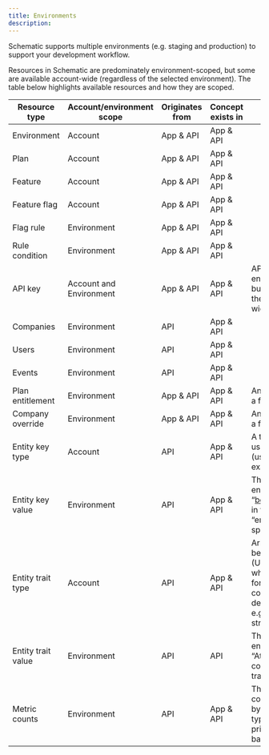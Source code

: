 ```yaml
---
title: Environments
description:
---
```


Schematic supports multiple environments (e.g. staging and production) to support your development workflow.

Resources in Schematic are predominately environment-scoped, but some are available account-wide (regardless of the selected environment). The table below highlights available resources and how they are scoped.

| Resource type | Account/environment scope | Originates from | Concept exists in | Definition / Notes |
| --- | --- | --- | --- | --- |
| Environment | Account | App & API | App & API |  |
| Plan | Account | App & API| App & API |  |
| Feature | Account | App & API | App & API |  |
| Feature flag | Account | App & API | App & API |  |
| Flag rule | Environment | App & API | App & API |  |
| Rule condition | Environment | App & API | App & API |  |
| API key | Account and Environment | App & API | App & API | API keys are always environment-specific, but can be accessed in the Application account-wide. |
| Companies | Environment | API | App & API |  |
| Users | Environment | API | App & API |  |
| Events | Environment | API | App & API |  |
| Plan entitlement | Environment | App & API | App & API | An association between a feature and a plan |
| Company override | Environment | App & API | App & API | An association between a feature and a company |
| Entity key type | Account | API | App & API | A type of key that can be used to look up an entity (user or company). For example, “email” or “id” |
| Entity key value | Environment | API | App & API | The value for a given entity key, e.g. the value “ben@schematichq.com” in the context of the key “email” as a lookup for a specific user |
| Entity trait type | Account | API | App & API | Arbitrary data that can be attached to entities (Users/Companies), which can later be used for flag targeting via rule conditions. This model defines a type of trait, e.g. “location” being a string |
| Entity trait value | Environment | API | API | The value for a given entity trait, e.g. the value “Atlanta, GA” in the context of the “location” trait for a specific  |
| Metric counts | Environment | API | App & API | This is an aggregated count of events grouped by type/hour/company/user primarily used for rule-based targeting |